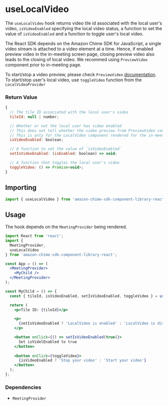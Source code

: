 <Meta title="SDK Hooks/useLocalVideo" />

# useLocalVideo

The `useLocalVideo` hook returns video tile id associated with the local user's video, `isVideoEnabled` specifying the local video status, a function to set the value of `isVideoEnabled` and a function to toggle user's local video.

The React SDK depends on the Amazon Chime SDK for JavaScript, a single video stream is attached to a video element at a time. Hence, if enabled preview video in the in-meeting screen page, closing preview video also leads to the closing of local video. We recommed using `PreviewVideo` component prior to in-meeting page.

To start/stop a video preview, please check `PreviewVideo` [documentation](/?path=/story/sdk-components-previewvideo--page).
To start/stop user's local video, use `toggleVideo` function from the `LocalVideoProvider`

### Return Value

```javascript
{
  // The tile ID associated with the local user's video
  tileId: null | number;

  // Whether or not the local user has video enabled
  // This does not tell whether the video preview from PreviewVideo component is enabled or not.
  // This is only for the LocalVideo component rendered for the in-meeting screen.
  isVideoEnabled: boolean;

  // A function to set the value of `isVideoEnabled`
  setIsVideoEnabled: (isEnabled: boolean) => void;

  // A function that toggles the local user's video
  toggleVideo: () => Promise<void>;
}
```

## Importing

```javascript
import { useLocalVideo } from 'amazon-chime-sdk-component-library-react';
```

## Usage

The hook depends on the `MeetingProvider` being rendered.

```jsx
import React from 'react';
import {
  MeetingProvider,
  useLocalVideo
} from 'amazon-chime-sdk-component-library-react';

const App = () => (
  <MeetingProvider>
    <MyChild />
  </MeetingProvider>
);

const MyChild = () => {
  const { tileId, isVideoEnabled, setIsVideoEnabled, toggleVideo } = useLocalVideo();

  return (
    <p>Tile ID: {tileId}</p>

    <p>
      {setIsVideoEnabled ? 'LocalVideo is enabled' : 'LocalVideo is disabled'}
    </p>

    <button onClick={() => setIsVideoEnabled(true)}>
      Set isVidelEnabled to true
    </button>
    
    <button onClick={toggleVideo}>
      {isVideoEnabled ? 'Stop your video' : 'Start your video'}
    </button>
  );
};
```

### Dependencies

- `MeetingProvider`
